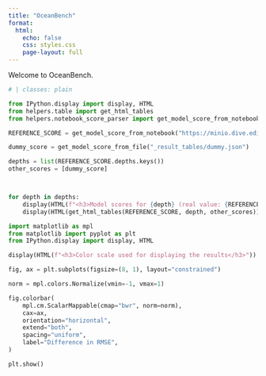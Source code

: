```yaml
---
title: "OceanBench"
format:
  html:
    echo: false
    css: styles.css
    page-layout: full
---
```


Welcome to OceanBench.


```python
# | classes: plain

from IPython.display import display, HTML
from helpers.table import get_html_tables
from helpers.notebook_score_parser import get_model_score_from_notebook, get_model_score_from_file

REFERENCE_SCORE = get_model_score_from_notebook("https://minio.dive.edito.eu/project-oceanbench/public/evaluation-reports/0.0.1-alpha/glonet.report.ipynb")

dummy_score = get_model_score_from_file("_result_tables/dummy.json")

depths = list(REFERENCE_SCORE.depths.keys())
other_scores = [dummy_score]



for depth in depths:
    display(HTML(f"<h3>Model scores for {depth} (real value: {REFERENCE_SCORE.depths[depth].real_value})</h3>"))
    display(HTML(get_html_tables(REFERENCE_SCORE, depth, other_scores)))
```


```python
import matplotlib as mpl
from matplotlib import pyplot as plt
from IPython.display import display, HTML

display(HTML(f"<h3>Color scale used for displaying the results</h3>"))

fig, ax = plt.subplots(figsize=(8, 1), layout="constrained")

norm = mpl.colors.Normalize(vmin=-1, vmax=1)

fig.colorbar(
    mpl.cm.ScalarMappable(cmap="bwr", norm=norm),
    cax=ax,
    orientation="horizontal",
    extend="both",
    spacing="uniform",
    label="Difference in RMSE",
)

plt.show()
```
